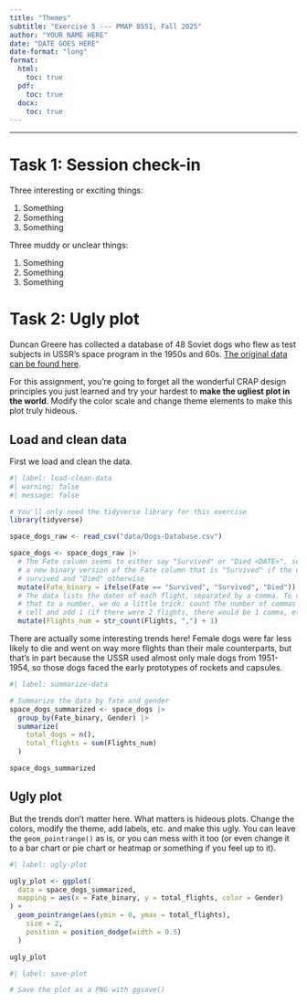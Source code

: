 ```yaml
---
title: "Themes"
subtitle: "Exercise 5 --- PMAP 8551, Fall 2025"
author: "YOUR NAME HERE"
date: "DATE GOES HERE"
date-format: "long"
format:
  html:
    toc: true
  pdf:
    toc: true
  docx:
    toc: true
---
```


---

# Task 1: Session check-in

Three interesting or exciting things:

1. Something
2. Something
3. Something

Three muddy or unclear things:

1. Something
2. Something
3. Something


# Task 2: Ugly plot

Duncan Greere has collected a database of 48 Soviet dogs who flew as test subjects in USSR's space program in the 1950s and 60s. [The original data can be found here](https://airtable.com/universe/expG3z2CFykG1dZsp/sovet-space-dogs).

For this assignment, you're going to forget all the wonderful CRAP design principles you just learned and try your hardest to **make the ugliest plot in the world**. Modify the color scale and change theme elements to make this plot truly hideous.

## Load and clean data

First we load and clean the data.

```r
#| label: load-clean-data
#| warning: false
#| message: false

# You'll only need the tidyverse library for this exercise
library(tidyverse)

space_dogs_raw <- read_csv("data/Dogs-Database.csv")

space_dogs <- space_dogs_raw |> 
  # The Fate column seems to either say "Survived" or "Died <DATE>", so we make
  # a new binary version of the Fate column that is "Survived" if the dog
  # survived and "Died" otherwise
  mutate(Fate_binary = ifelse(Fate == "Survived", "Survived", "Died")) |> 
  # The data lists the dates of each flight, separated by a comma. To convert
  # that to a number, we do a little trick: count the number of commas in the
  # cell and add 1 (if there were 2 flights, there would be 1 comma, etc.)
  mutate(Flights_num = str_count(Flights, ",") + 1)
```

There are actually some interesting trends here! Female dogs were far less likely to die and went on way more flights than their male counterparts, but that's in part because the USSR used almost only male dogs from 1951-1954, so those dogs faced the early prototypes of rockets and capsules.

```r
#| label: summarize-data

# Summarize the data by fate and gender
space_dogs_summarized <- space_dogs |>
  group_by(Fate_binary, Gender) |>
  summarize(
    total_dogs = n(),
    total_flights = sum(Flights_num)
  )

space_dogs_summarized
```

## Ugly plot

But the trends don't matter here. What matters is hideous plots. Change the colors, modify the theme, add labels, etc. and make this ugly. You can leave the `geom_pointrange()` as is, or you can mess with it too (or even change it to a bar chart or pie chart or heatmap or something if you feel up to it).

```r
#| label: ugly-plot

ugly_plot <- ggplot(
  data = space_dogs_summarized,
  mapping = aes(x = Fate_binary, y = total_flights, color = Gender)
) +
  geom_pointrange(aes(ymin = 0, ymax = total_flights),
    size = 2,
    position = position_dodge(width = 0.5)
  )

ugly_plot
```

```r
#| label: save-plot

# Save the plot as a PNG with ggsave()
```
